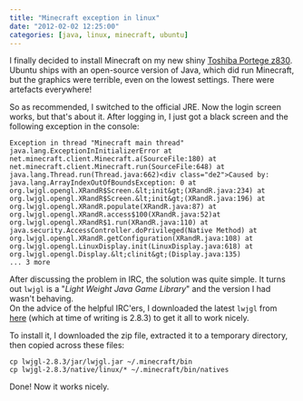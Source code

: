 ```yaml
---
title: "Minecraft exception in linux"
date: "2012-02-02 12:25:00"
categories: [java, linux, minecraft, ubuntu]
---
```


I finally decided to install Minecraft on my new shiny [Toshiba Portege z830](https://blog.stevenocchipinti.com/2011/12/toshiba-portege-z830.html).  
Ubuntu ships with an open-source version of Java, which did run Minecraft, but the graphics were terrible, even on the lowest settings. There were artefacts everywhere!

So as recommended, I switched to the official JRE. Now the login screen works, but that's about it. After logging in, I just got a black screen and the following exception in the console:

```
Exception in thread "Minecraft main thread"
java.lang.ExceptionInInitializerError at
net.minecraft.client.Minecraft.a(SourceFile:180) at
net.minecraft.client.Minecraft.run(SourceFile:648) at
java.lang.Thread.run(Thread.java:662)<div class="de2">Caused by: java.lang.ArrayIndexOutOfBoundsException: 0 at
org.lwjgl.opengl.XRandR$Screen.&lt;init&gt;(XRandR.java:234) at
org.lwjgl.opengl.XRandR$Screen.&lt;init&gt;(XRandR.java:196) at
org.lwjgl.opengl.XRandR.populate(XRandR.java:87) at
org.lwjgl.opengl.XRandR.access$100(XRandR.java:52)at
org.lwjgl.opengl.XRandR$1.run(XRandR.java:110) at
java.security.AccessController.doPrivileged(Native Method) at
org.lwjgl.opengl.XRandR.getConfiguration(XRandR.java:108) at
org.lwjgl.opengl.LinuxDisplay.init(LinuxDisplay.java:618) at
org.lwjgl.opengl.Display.&lt;clinit&gt;(Display.java:135)
... 3 more
```

After discussing the problem in IRC, the solution was quite simple. It turns out `lwjgl` is a "_Light Weight Java Game Library_" and the version I had wasn't behaving.  
On the advice of the helpful IRC'ers, I downloaded the latest `lwjgl` from [here](http://sourceforge.net/projects/java-game-lib/files/Official%20Releases/) (which at time of writing is 2.8.3) to get it all to work nicely.

To install it, I downloaded the zip file, extracted it to a temporary directory, then copied across these files:

```
cp lwjgl-2.8.3/jar/lwjgl.jar ~/.minecraft/bin
cp lwjgl-2.8.3/native/linux/* ~/.minecraft/bin/natives
```

Done! Now it works nicely.
